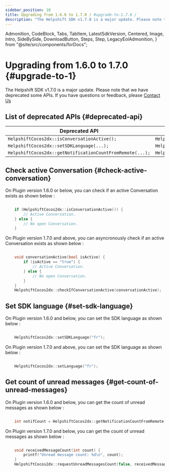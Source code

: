 ```yaml
---
sidebar_position: 10
title: Upgrading from 1.6.0 to 1.7.0 / #upgrade-to-1.7.0 /
description: "The Helpshift SDK v1.7.0 is a major update. Please note that we have deprecated some APIs. If you have questions or feedback, please Contact Us"
---
```


  Admonition,
  CodeBlock,
  Tabs,
  TabItem,
  LatestSdkVersion,
  Centered,
  Image,
  Intro,
  SideBySide,
  DownloadButton,
  Steps,
  Step,
  LegacyEolAdmonition,
} from "@site/src/components/forDocs";

<LegacyEolAdmonition />

# Upgrading from 1.6.0 to 1.7.0 {#upgrade-to-1}

<Intro>

The Helpshift SDK v1.7.0 is a major update. Please note that we have deprecated some APIs. If you have questions or feedback, please <a href="https://support.helpshift.com/kb/contact/" target="_blank">Contact Us</a>

</Intro>

## List of deprecated APIs {#deprecated-api}

| Deprecated API                                            | New API                                               |
| --------------------------------------------------------- | ----------------------------------------------------- |
| `HelpshiftCocos2dx::isConversationActive();`              | `HelpshiftCocos2dx::checkIfConversationActive(...);`  |
| `HelpshiftCocos2dx::setSDKLanguage(...);`                 | `HelpshiftCocos2dx::setLanguage(...);`                |
| `HelpshiftCocos2dx::getNotificationCountFromRemote(...);` | `HelpshiftCocos2dx::requestUnreadMessagesCount(...);` |

## Check active Conversation {#check-active-conversation}

On Plugin version 1.6.0 or below, you can check if an active Conversation exists as shown below :

```cpp

	if (HelpshiftCocos2dx::isConversationActive()) {
		// Active Conversation.
	} else {
		// No open Conversation.
	}

```

On Plugin version 1.7.0 and above, you can asyncronously check if an active Conversation exists as shown below :

```cpp

	void conversationActive(bool isActive) {
		if (isActive == "true") {
			// Active Conversation.
		} else {
			// No open Conversation.
		}
	}
	HelpshiftCocos2dx::checkIfConversationActive(conversationActive);

```

## Set SDK language {#set-sdk-language}

On Plugin version 1.6.0 and below, you can set the SDK language as shown below :

```cpp

	HelpshiftCocos2dx::setSDKLanguage("fr");

```

On Plugin version 1.7.0 and above, you can set the SDK language as shown below :

```cpp

	HelpshiftCocos2dx::setLanguage("fr");

```

## Get count of unread messages {#get-count-of-unread-messages}

On Plugin version 1.6.0 and below, you can get the count of unread messages as shown below :

```cpp

	int notifCount = HelpshiftCocos2dx::getNotificationCountFromRemote(false);

```

On Plugin version 1.7.0 and below, you can get the count of unread messages as shown below :

```cpp

	void receivedMessageCount(int count) {
		printf("Unread message count: %d\n", count);
	}
	HelpshiftCocos2dx::requestUnreadMessagesCount(false, receivedMessageCount);
```
